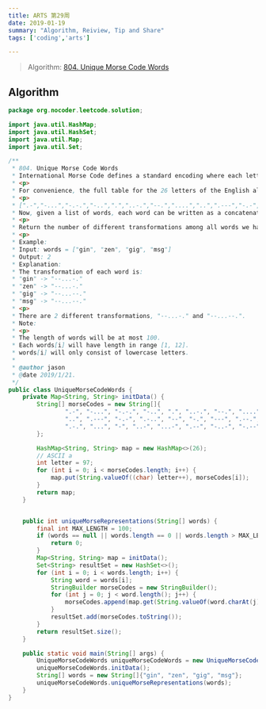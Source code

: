 ```yaml
---
title: ARTS 第29周
date: 2019-01-19
summary: "Algorithm, Reiview, Tip and Share"
tags: ['coding','arts']

---
```


> Algorithm: [804. Unique Morse Code Words](https://leetcode.com/problems/unique-morse-code-words/)

## Algorithm

```java
package org.nocoder.leetcode.solution;

import java.util.HashMap;
import java.util.HashSet;
import java.util.Map;
import java.util.Set;

/**
 * 804. Unique Morse Code Words
 * International Morse Code defines a standard encoding where each letter is mapped to a series of dots and dashes, as follows: "a" maps to ".-", "b" maps to "-...", "c" maps to "-.-.", and so on.
 * <p>
 * For convenience, the full table for the 26 letters of the English alphabet is given below:
 * <p>
 * [".-","-...","-.-.","-..",".","..-.","--.","....","..",".---","-.-",".-..","--","-.","---",".--.","--.-",".-.","...","-","..-","...-",".--","-..-","-.--","--.."]
 * Now, given a list of words, each word can be written as a concatenation of the Morse code of each letter. For example, "cba" can be written as "-.-..--...", (which is the concatenation "-.-." + "-..." + ".-"). We'll call such a concatenation, the transformation of a word.
 * <p>
 * Return the number of different transformations among all words we have.
 * <p>
 * Example:
 * Input: words = ["gin", "zen", "gig", "msg"]
 * Output: 2
 * Explanation:
 * The transformation of each word is:
 * "gin" -> "--...-."
 * "zen" -> "--...-."
 * "gig" -> "--...--."
 * "msg" -> "--...--."
 * <p>
 * There are 2 different transformations, "--...-." and "--...--.".
 * Note:
 * <p>
 * The length of words will be at most 100.
 * Each words[i] will have length in range [1, 12].
 * words[i] will only consist of lowercase letters.
 *
 * @author jason
 * @date 2019/1/21.
 */
public class UniqueMorseCodeWords {
    private Map<String, String> initData() {
        String[] morseCodes = new String[]{
                ".-", "-...", "-.-.", "-..", ".", "..-.", "--.", "....",
                "..", ".---", "-.-", ".-..", "--", "-.", "---", ".--.", "--.-",
                ".-.", "...", "-", "..-", "...-", ".--", "-..-", "-.--", "--.."
        };

        HashMap<String, String> map = new HashMap<>(26);
        // ASCII a
        int letter = 97;
        for (int i = 0; i < morseCodes.length; i++) {
            map.put(String.valueOf((char) letter++), morseCodes[i]);
        }
        return map;
    }


    public int uniqueMorseRepresentations(String[] words) {
        final int MAX_LENGTH = 100;
        if (words == null || words.length == 0 || words.length > MAX_LENGTH) {
            return 0;
        }
        Map<String, String> map = initData();
        Set<String> resultSet = new HashSet<>();
        for (int i = 0; i < words.length; i++) {
            String word = words[i];
            StringBuilder morseCodes = new StringBuilder();
            for (int j = 0; j < word.length(); j++) {
                morseCodes.append(map.get(String.valueOf(word.charAt(j))));
            }
            resultSet.add(morseCodes.toString());
        }
        return resultSet.size();
    }

    public static void main(String[] args) {
        UniqueMorseCodeWords uniqueMorseCodeWords = new UniqueMorseCodeWords();
        uniqueMorseCodeWords.initData();
        String[] words = new String[]{"gin", "zen", "gig", "msg"};
        uniqueMorseCodeWords.uniqueMorseRepresentations(words);
    }
}
```